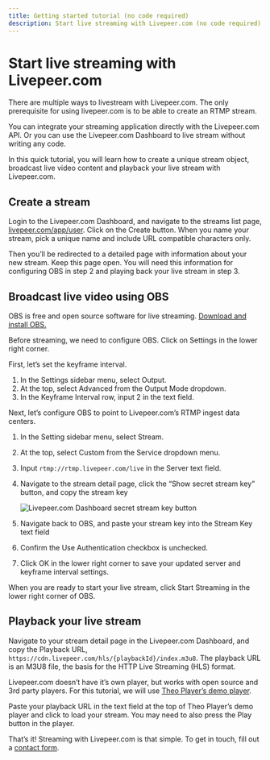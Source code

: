 ```yaml
---
title: Getting started tutorial (no code required)
description: Start live streaming with Livepeer.com (no code required)
---
```


# Start live streaming with Livepeer.com

There are multiple ways to livestream with Livepeer.com. The only prerequisite for using livepeer.com is to be able to create an RTMP stream. 

You can integrate your streaming application directly with the Livepeer.com API. Or you can use the Livepeer.com Dashboard to live stream without writing any code. 

In this quick tutorial, you will learn how to create a unique stream object, broadcast live video content and playback your live stream with Livepeer.com.

<DocsGrid cols={3}>
    <NavigationCard href='/docs/guides/start-live-streaming/tutorial#create-a-stream' title='Create a stream' label='Jump to section' />
    <NavigationCard href='/docs/guides/start-live-streaming/tutorial#broadcast-live-video-using-obs' title='Broadcast live video using OBS' label='Jump to section' />
    <NavigationCard href='/docs/guides/start-live-streaming/tutorial#playback-your-live-stream' title='Playback your live stream' label='Jump to section' />
</DocsGrid>

## Create a stream

Login to the Livepeer.com Dashboard, and navigate to the streams list page, [livepeer.com/app/user](/app/user). Click on the Create button. When you name your stream, pick a unique name and include URL compatible characters only.

Then you’ll be redirected to a detailed page with information about your new stream. Keep this page open. You will need this information for configuring OBS in step 2 and playing back your live stream in step 3.

## Broadcast live video using OBS

OBS is free and open source software for live streaming. [Download and install OBS.](https://obsproject.com/download)

Before streaming, we need to configure OBS. Click on Settings in the lower right corner.

First, let’s set the keyframe interval.

1. In the Settings sidebar menu, select Output.
2. At the top, select Advanced from the Output Mode dropdown.
3. In the Keyframe Interval row, input 2 in the text field.

Next, let’s configure OBS to point to Livepeer.com’s RTMP ingest data centers.

1. In the Setting sidebar menu, select Stream.
2. At the top, select Custom from the Service dropdown menu.
3. Input `rtmp://rtmp.livepeer.com/live` in the Server text field.
4. Navigate to the stream detail page, click the “Show secret stream key” button, and copy the stream key 

    ![Livepeer.com Dashboard secret stream key button](/img/docs/secret-stream-key.png)
    
5. Navigate back to OBS, and paste your stream key into the Stream Key text field
6. Confirm the Use Authentication checkbox is unchecked.
7. Click OK in the lower right corner to save your updated server and keyframe interval settings.

When you are ready to start your live stream, click Start Streaming in the lower right corner of OBS.

## Playback your live stream

Navigate to your stream detail page in the Livepeer.com Dashboard, and copy the Playback URL, `https://cdn.livepeer.com/hls/{playbackId}/index.m3u8`. The playback URL is an M3U8 file, the basis for the HTTP Live Streaming (HLS) format.

Livepeer.com doesn’t have it’s own player, but works with open source and 3rd party players. For this tutorial, we will use [Theo Player’s demo player](https://demo.theoplayer.com/test-your-stream-with-statistics).

Paste your playback URL in the text field at the top of Theo Player’s demo player and click to load your stream. You may need to also press the Play button in the player.

That’s it! Streaming with Livepeer.com is that simple. To get in touch, fill out a [contact form](/contact). 
